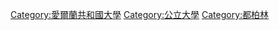 [[Category:愛爾蘭共和國大學|Category:愛爾蘭共和國大學]]
[[Category:公立大學|Category:公立大學]]
[[Category:都柏林|Category:都柏林]]
